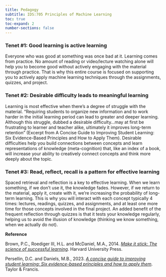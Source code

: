 ```yaml
---
title: Pedagogy
subtitle: IDS:705 Principles of Machine Learning
toc: true
toc-expand: 2
number-sections: false
---
```


### Tenet #1: Good learning is active learning

Everyone who was good at something was once bad at it. Learning comes from practice. No amount of reading or video/lecture watching alone will help you to become good without actively engaging with the material through practice. That is why this entire course is focused on supporting you to actively apply machine learning techniques through the assignments, quizzes, and project. 

### Tenet #2: Desirable difficulty leads to meaningful learning

Learning is most effective when there's a degree of struggle with the material. "Requiring students to organize new information and to work harder in the initial learning period can lead to greater and deeper learning. Although this struggle, dubbed a desirable difficulty...may at first be frustrating to learner and teacher alike, ultimately it improves long-term retention" (Excerpt from A Concise Guide to Improving Student Learning: Six Evidence-Based Principles and How to Apply Them). Desirable difficulties help you build connections between concepts and learn representations of knowledge (meta-cognition) that, like an index of a book, will increase your ability to creatively connect concepts and think more deeply about the topic.

### Tenet #3: Read, reflect, recall is a pattern for effective learning

Spaced retrieval and reflection is a key to effective learning. When we learn something, if we don't use it, the knowledge fades. However, if we return to the material, apply it, create with it, we're increasing the probability of long-term learning. This is why you will interact with each concept typically 4 times: lectures, readings, quizzes, and assignments, and at least one more time for those concepts involved in the final project. An added benefit of the frequent reflection through quizzes is that it tests your knowledge regularly, helping us to avoid the illusion of knowledge (thinking we know something, when we actually do not).

**Reference**

Brown, P.C., Roediger III, H.L. and McDaniel, M.A., 2014. *[Make it stick: The science of successful learning](https://www.retrievalpractice.org/make-it-stick)*. Harvard University Press.

Persellin, D.C. and Daniels, M.B., 2023. *[A concise guide to improving student learning: Six evidence-based principles and how to apply them](https://www.taylorfrancis.com/books/mono/10.4324/9781003442714/concise-guide-improving-student-learning-michael-reder-mary-blythe-daniels-diane-cummings-persellin)*. Taylor & Francis.